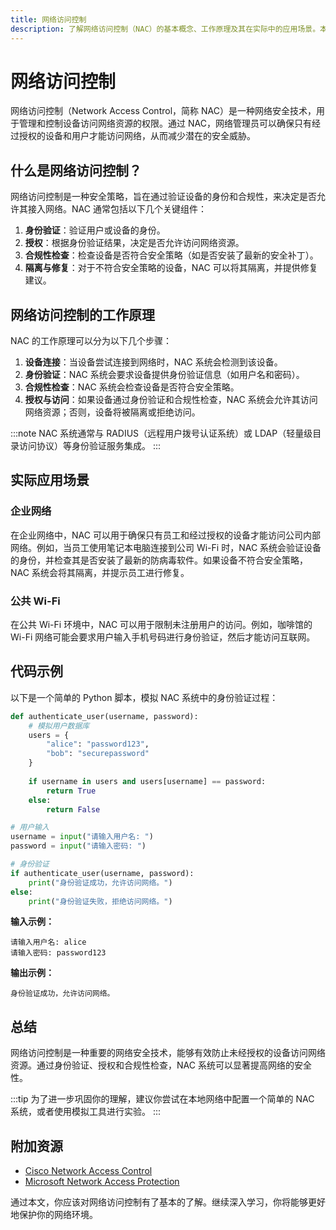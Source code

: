 ```yaml
---
title: 网络访问控制
description: 了解网络访问控制（NAC）的基本概念、工作原理及其在实际中的应用场景。本文适合初学者，包含清晰的解释、代码示例和实际案例。
---
```


# 网络访问控制

网络访问控制（Network Access Control，简称 NAC）是一种网络安全技术，用于管理和控制设备访问网络资源的权限。通过 NAC，网络管理员可以确保只有经过授权的设备和用户才能访问网络，从而减少潜在的安全威胁。

## 什么是网络访问控制？

网络访问控制是一种安全策略，旨在通过验证设备的身份和合规性，来决定是否允许其接入网络。NAC 通常包括以下几个关键组件：

1. **身份验证**：验证用户或设备的身份。
2. **授权**：根据身份验证结果，决定是否允许访问网络资源。
3. **合规性检查**：检查设备是否符合安全策略（如是否安装了最新的安全补丁）。
4. **隔离与修复**：对于不符合安全策略的设备，NAC 可以将其隔离，并提供修复建议。

## 网络访问控制的工作原理

NAC 的工作原理可以分为以下几个步骤：

1. **设备连接**：当设备尝试连接到网络时，NAC 系统会检测到该设备。
2. **身份验证**：NAC 系统会要求设备提供身份验证信息（如用户名和密码）。
3. **合规性检查**：NAC 系统会检查设备是否符合安全策略。
4. **授权与访问**：如果设备通过身份验证和合规性检查，NAC 系统会允许其访问网络资源；否则，设备将被隔离或拒绝访问。

:::note
NAC 系统通常与 RADIUS（远程用户拨号认证系统）或 LDAP（轻量级目录访问协议）等身份验证服务集成。
:::

## 实际应用场景

### 企业网络

在企业网络中，NAC 可以用于确保只有员工和经过授权的设备才能访问公司内部网络。例如，当员工使用笔记本电脑连接到公司 Wi-Fi 时，NAC 系统会验证设备的身份，并检查其是否安装了最新的防病毒软件。如果设备不符合安全策略，NAC 系统会将其隔离，并提示员工进行修复。

### 公共 Wi-Fi

在公共 Wi-Fi 环境中，NAC 可以用于限制未注册用户的访问。例如，咖啡馆的 Wi-Fi 网络可能会要求用户输入手机号码进行身份验证，然后才能访问互联网。

## 代码示例

以下是一个简单的 Python 脚本，模拟 NAC 系统中的身份验证过程：

```python
def authenticate_user(username, password):
    # 模拟用户数据库
    users = {
        "alice": "password123",
        "bob": "securepassword"
    }
    
    if username in users and users[username] == password:
        return True
    else:
        return False

# 用户输入
username = input("请输入用户名: ")
password = input("请输入密码: ")

# 身份验证
if authenticate_user(username, password):
    print("身份验证成功，允许访问网络。")
else:
    print("身份验证失败，拒绝访问网络。")
```

**输入示例：**
```
请输入用户名: alice
请输入密码: password123
```

**输出示例：**
```
身份验证成功，允许访问网络。
```

## 总结

网络访问控制是一种重要的网络安全技术，能够有效防止未经授权的设备访问网络资源。通过身份验证、授权和合规性检查，NAC 系统可以显著提高网络的安全性。

:::tip
为了进一步巩固你的理解，建议你尝试在本地网络中配置一个简单的 NAC 系统，或者使用模拟工具进行实验。
:::

## 附加资源

- [Cisco Network Access Control](https://www.cisco.com/c/en/us/products/security/network-access-control/index.html)
- [Microsoft Network Access Protection](https://docs.microsoft.com/en-us/previous-versions/windows/it-pro/windows-server-2008-R2-and-2008/dd348491(v=ws.10))

通过本文，你应该对网络访问控制有了基本的了解。继续深入学习，你将能够更好地保护你的网络环境。